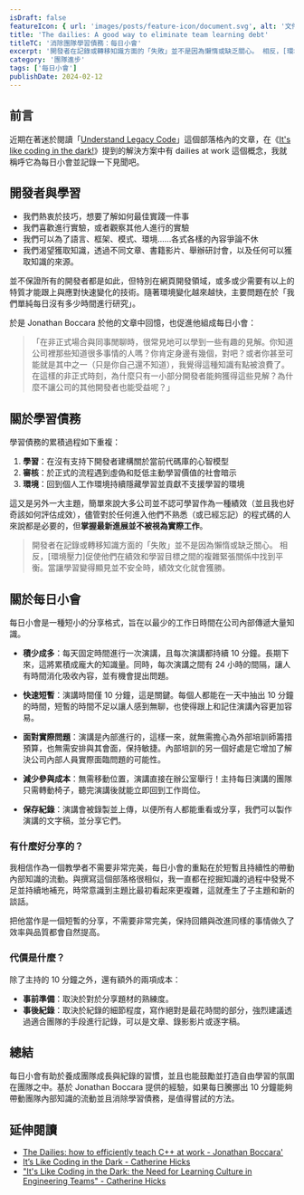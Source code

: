 ```yaml
---
isDraft: false
featureIcon: { url: 'images/posts/feature-icon/document.svg', alt: '文件符號' }
title: 'The dailies: A good way to eliminate team learning debt'
titleTC: '消除團隊學習債務：每日小會'
excerpt: '開發者在記錄或轉移知識方面的「失敗」並不是因為懶惰或缺乏關心。 相反，[環境壓力]促使他們在績效和學習目標之間的複雜緊張關係中找到平衡。當讓學習變得顯見並不安全時，績效文化就會獲勝。透過每日小會的方式，每天花費短小的時間讓學習在團隊中被提倡鼓勵。'
category: '團隊進步'
tags: ['每日小會']
publishDate: 2024-02-12
---
```


## 前言

近期在著迷於閱讀「[Understand Legacy Code](https://understandlegacycode.com/)」這個部落格內的文章，在《[It's like coding in the dark!](https://understandlegacycode.com/blog/its-like-coding-in-the-dark/)》提到的解決方案中有 dailies at work 這個概念，我就稱呼它為每日小會並記錄一下見聞吧。

## 開發者與學習

- 我們熱衷於技巧，想要了解如何最佳實踐一件事
- 我們喜歡進行實驗，或者觀察其他人進行的實驗
- 我們可以為了語言、框架、模式、環境……各式各樣的內容爭論不休
- 我們渴望獲取知識，透過不同文章、書籍影片、舉辦研討會，以及任何可以獲取知識的來源。

並不保證所有的開發者都是如此，但特別在網頁開發領域，或多或少需要有以上的特質才能跟上與應對快速變化的技術。隨著環境變化越來越快，主要問題在於「我們單純每日沒有多少時間進行研究」。

於是 Jonathan Boccara 於他的文章中回憶，也促進他組成每日小會：

> 「在非正式場合與同事閒聊時，很常見地可以學到一些有趣的見解。你知道公司裡那些知道很多事情的人嗎？你肯定身邊有幾個，對吧？或者你甚至可能就是其中之一（只是你自己還不知道），我覺得這種知識有點被浪費了。在這樣的非正式時刻，為什麼只有一小部分開發者能夠獲得這些見解？為什麼不讓公司的其他開發者也能受益呢？」

## 關於學習債務

學習債務的累積過程如下重複：

1. **學習**：在沒有支持下開發者建構關於當前代碼庫的心智模型
2. **審核**：於正式的流程遇到虛偽和貶低主動學習價值的社會暗示
3. **環境**：回到個人工作環境持續隱藏學習並貢獻不支援學習的環境

這又是另外一大主題，簡單來說大多公司並不認可學習作為一種績效（並且我也好奇該如何評估成效），儘管對於任何進入他們不熟悉（或已經忘記）的程式碼的人來說都是必要的，但**掌握最新進展並不被視為實際工作**。

> 開發者在記錄或轉移知識方面的「失敗」並不是因為懶惰或缺乏關心。 相反，[環境壓力]促使他們在績效和學習目標之間的複雜緊張關係中找到平衡。當讓學習變得顯見並不安全時，績效文化就會獲勝。

## 關於每日小會

每日小會是一種短小的分享格式，旨在以最少的工作日時間在公司內部傳遞大量知識。

- **積少成多**：每天固定時間進行一次演講，且每次演講都持續 10 分鐘。長期下來，這將累積成龐大的知識量。同時，每次演講之間有 24 小時的間隔，讓人有時間消化吸收內容，並有機會提出問題。

- **快速短暫**：演講時間僅 10 分鐘，這是關鍵。每個人都能在一天中抽出 10 分鐘的時間，短暫的時間不足以讓人感到無聊，也使得跟上和記住演講內容更加容易。

- **面對實際問題**：演講是內部進行的，這樣一來，就無需擔心為外部培訓師籌措預算，也無需安排與其會面，保持敏捷。內部培訓的另一個好處是它增加了解決公司內部人員實際面臨問題的可能性。

- **減少參與成本**：無需移動位置，演講直接在辦公室舉行！主持每日演講的團隊只需轉動椅子，聽完演講後就能立即回到工作崗位。

- **保存紀錄**：演講會被錄製並上傳，以便所有人都能重看或分享，我們可以製作演講的文字稿，並分享它們。

### 有什麼好分享的？

我相信作為一個教學者不需要非常完美，每日小會的重點在於短暫且持續性的帶動內部知識的流動。與撰寫這個部落格很相似，我一直都在挖掘知識的過程中發覺不足並持續地補充，時常意識到主題比最初看起來更複雜，這就產生了子主題和新的談話。

把他當作是一個短暫的分享，不需要非常完美，保持回饋與改進同樣的事情做久了效率與品質都會自然提高。

### 代價是什麼？

除了主持的 10 分鐘之外，還有額外的兩項成本：

- **事前準備**：取決於對於分享題材的熟練度。
- **事後紀錄**：取決於紀錄的細節程度，寫作絕對是最花時間的部分，強烈建議透過適合團隊的手段進行記錄，可以是文章、錄影影片或逐字稿。

## 總結

每日小會有助於養成團隊成長與紀錄的習慣，並且也能鼓勵並打造自由學習的氛圍在團隊之中。基於 Jonathan Boccara 提供的經驗，如果每日騰挪出 10 分鐘能夠帶動團隊內部知識的流動並且消除學習債務，是值得嘗試的方法。

## 延伸閱讀

- [The Dailies: how to efficiently teach C++ at work - Jonathan Boccara'](https://www.fluentcpp.com/2017/04/04/the-dailies-a-new-way-to-learn-at-work/)
- [It’s Like Coding in the Dark - Catherine Hicks](https://www.catharsisinsight.com/_files/ugd/fce7f8_2a41aa82670f4f08a3e403d196bcc341.pdf)
- ["It's Like Coding in the Dark: the Need for Learning Culture in Engineering Teams" - Catherine Hicks](https://www.youtube.com/watch?v=mVec1TzQIMM)
